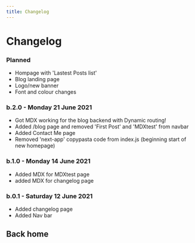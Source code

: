 ```yaml
---
title: Changelog
---
```


# Changelog

### Planned
* Hompage with 'Lastest Posts list'
* Blog landing page
* Logo/new banner
* Font and colour changes

### b.2.0 - Monday 21 June 2021
* Got MDX working for the blog backend with Dynamic routing!
* Added /blog page and removed 'First Post' and 'MDXtest' from navbar
* Added Contact Me page
* Removed 'next-app' copypasta code from index.js (beginning start of new homepage)

### b.1.0 - Monday 14 June 2021
* Added MDX for MDXtest page
* added MDX for changelog page


### b.0.1 - Saturday 12 June 2021
* Added changelog page
* Added Nav bar

<h2>
    <Link href="/">
        <a>Back home</a>
    </Link>
</h2>